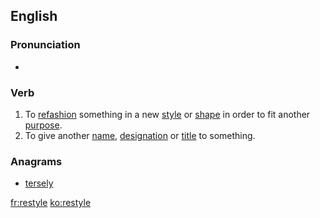 ==English==

===Pronunciation===
* {{rhymes|aɪl}}

===Verb===
{{en-verb|restyl|ing}}

# To [[refashion]] something in a new [[style]] or [[shape]] in order to fit another [[purpose]].
# To give another [[name]], [[designation]] or [[title]] to something.

===Anagrams===
*[[tersely]]

[[fr:restyle]]
[[ko:restyle]]